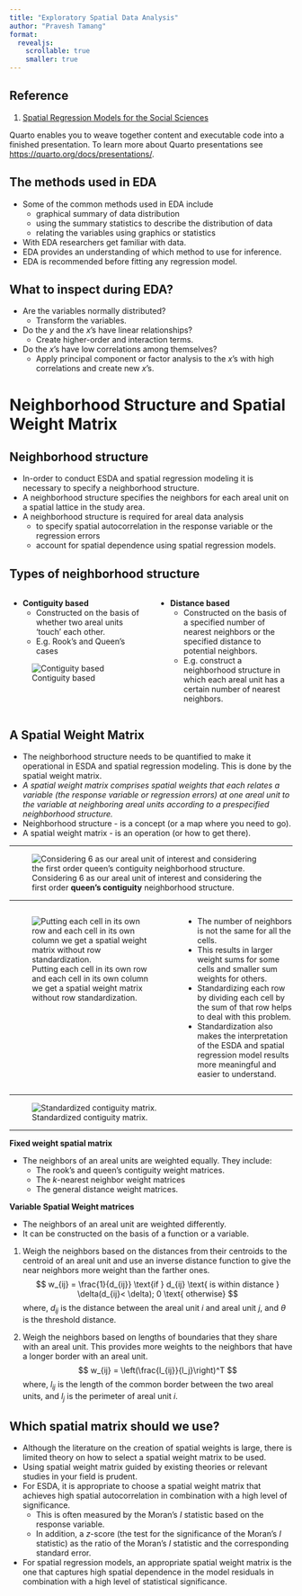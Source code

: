 ---
title: "Exploratory Spatial Data Analysis"
author: "Pravesh Tamang"
format: 
  revealjs:
    scrollable: true
    smaller: true
---

## Reference

1. [Spatial Regression Models for the Social Sciences](Spatial Regression Models for the Social Sciences.pdf)

Quarto enables you to weave together content and executable code into a finished presentation. To learn more about Quarto presentations see <https://quarto.org/docs/presentations/>.

## The methods used in EDA
- Some of the common methods used in EDA include
  - graphical summary of data distribution
  - using the summary statistics to describe the distribution of data
  - relating the variables using graphics or statistics
- With EDA researchers get familiar with data.
- EDA provides an understanding of which method to use for inference.
- EDA is recommended before fitting any regression model.

## What to inspect during EDA?
- Are the variables normally distributed?
  - Transform the variables.
- Do the $y$ and the $x$'s have linear relationships?
  - Create higher-order and interaction terms.
- Do the $x$'s have low correlations among themselves?
  - Apply principal component or factor analysis to the $x$'s with high correlations and create new $x$'s.
 
# Neighborhood Structure and Spatial Weight Matrix

## Neighborhood structure
- In-order to conduct ESDA and spatial regression modeling it is necessary to specify a neighborhood structure.
- A neighborhood structure specifies the neighbors for each areal unit on a spatial lattice in the study area.
- A neighborhood structure is required for areal data analysis 
  - to specify spatial autocorrelation in the response variable or the regression errors
  - account for spatial dependence using spatial regression models.
  
## Types of neighborhood structure

:::: {.columns}

:::{.column width="45%"}
- **Contiguity based**
  - Constructed on the basis of whether two areal units 'touch' each other.
  - E.g. Rook's and Queen's cases
  
![Contiguity based](1ESDA_files\contiguity.PNG)
:::

:::{.column width="45%"}
- **Distance based**
  - Constructed on the basis of a specified number of nearest neighbors or the specified distance to potential neighbors. 
  - E.g. construct a neighborhood structure in which each areal unit has a certain number of nearest neighbors.
:::

::::

## A Spatial Weight Matrix
- The neighborhood structure needs to be quantified to make it operational in ESDA and spatial regression modeling. This is done by the spatial weight matrix.
- *A spatial weight matrix comprises spatial weights that each relates a variable (the response variable or regression errors) at one areal unit to the variable at neighboring areal units according to a prespecified neighborhood structure.*
- Neighborhood structure - is a concept (or a map where you need to go).
- A spatial weight matrix - is an operation (or how to get there).

---

![Considering 6 as our areal unit of interest and considering the first order **queen's contiguity** neighborhood structure.](1ESDA_files\lattice4x4.PNG)

---

::::{.columns}

:::{.column width="60%"}

![Putting each cell in its own row and each cell in its own column we get a spatial weight matrix without row standardization.](1ESDA_files\spatial_weight_matrix_1.PNG)
:::

:::{.column width="40%"}

- The number of neighbors is not the same for all the cells.
- This results in larger weight sums for some cells and smaller sum weights for others.
- Standardizing each row by dividing each cell by the sum of that row helps to deal with this problem.
- Standardization also makes the interpretation of the ESDA and spatial regression model results more meaningful and easier to understand. 

:::

::::


---


![Standardized contiguity matrix.](1ESDA_files\contiguity_standardized.PNG)

---

**Fixed weight spatial matrix**

- The neighbors of an areal units are weighted equally. They include:
  - The rook's and queen's contiguity weight matrices.
  - The *k*-nearest neighbor weight matrices
  - The general distance weight matrices.

**Variable Spatial Weight matrices**

- The neighbors of an areal unit are weighted differently.
- It can be constructed on the basis of a function or a variable.
1. Weigh the neighbors based on the distances from their centroids to the centroid of an areal unit and use an inverse distance function to give the near neighbors more weight than the farther ones.
$$
w_{ij} = \frac{1}{d_{ij}} \text{if } d_{ij} \text{ is within distance } \delta(d_{ij}< \delta); 0 \text{ otherwise}
$$
  where, $d_{ij}$ is the distance between the areal unit $i$ and areal unit $j$, and $\theta$ is the threshold distance.

  2. Weigh the neighbors based on lengths of boundaries that they share with an areal unit. This provides more weights to the neighbors that have a longer border with an areal unit.
$$
w_{ij} = \left(\frac{l_{ij}}{l_j}\right)^T
$$
  where, $l_{ij}$ is the length of the common border between the two areal units, and $l_j$ is the perimeter of areal unit $i$.

## Which spatial matrix should we use?
- Although the literature on the creation of spatial weights is large, there is limited theory on how to select a spatial weight matrix to be used.
- Using spatial weight matrix guided by existing theories or relevant studies in your field is prudent.
- For ESDA, it is appropriate to choose a spatial weight matrix that achieves high spatial autocorrelation in combination with a high level of significance.
  - This is often measured by the Moran's *I* statistic based on the response variable.
  - In addition, a *z*-score (the test for the significance of the Moran's *I* statistic) as the ratio of the Moran's *I* statistic and the corresponding standard error.
- For spatial regression models, an appropriate spatial weight matrix is the one that captures high spatial dependence in the model residuals in combination with a high level of statistical significance.   

